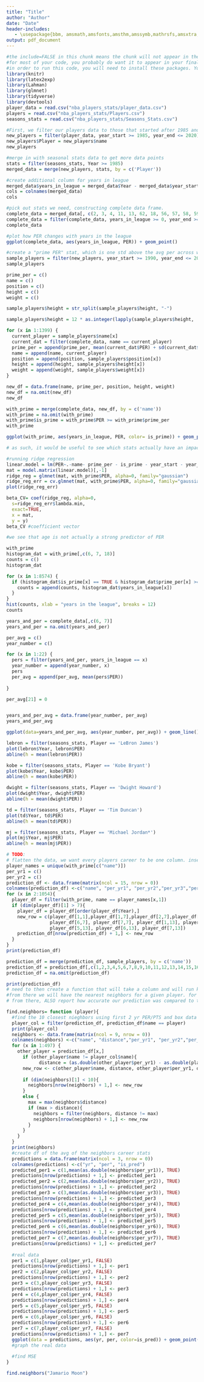 ```yaml
---
title: "Title"
author: "Author"
date: "Date"
header-includes:
   - \usepackage{bbm, amsmath,amsfonts,amsthm,amssymb,mathrsfs,amsxtra,amscd,latexsym, xcolor, graphicx}
output: pdf_document
---
```


```r
#the include=FALSE in this chunk means the chunk will not appear in the knitted PDF. 
#for most of your code, you probably do want it to appear in your final report, and so don't type include=FALSE
#in order to run this code, you will need to install these packages. You can do so by going to the install button, or by going to the console and typing, for example, install.packages("knitr")
library(knitr)
library(latex2exp)
library(Lahman)
library(glmnet)
library(tidyverse)
library(devtools)
player_data = read.csv("nba_players_stats/player_data.csv")
players = read.csv("nba_players_stats/Players.csv")
seasons_stats = read.csv("nba_players_stats/Seasons_Stats.csv")
```

```r
#First, we filter our players data to those that started after 1985 and ended thier careers before 2020
new_players = filter(player_data, year_start >= 1985, year_end <= 2020)
new_players$Player = new_players$name
new_players
```


```r
#merge in with seasonal stats data to get more data points
stats = filter(seasons_stats, Year >= 1985)
merged_data = merge(new_players, stats, by = c('Player'))
```


```r
#create additional column for years in league
merged_data$years_in_league = merged_data$Year - merged_data$year_start
cols = colnames(merged_data)
cols
```
```r
#pick out stats we need, constructing complete data frame.
complete_data = merged_data[, c(2, 3, 4, 11, 13, 62, 18, 56, 57, 58, 59, 60, 61)]
complete_data = filter(complete_data, years_in_league >= 0, year_end >= Year)
complete_data
```

```r
#plot how PER changes with years in the league 
ggplot(complete_data, aes(years_in_league, PER)) + geom_point() 

```

```r
#create a "prime PER" stat, which is one std above the avg per across whole career
sample_players = filter(new_players, year_start >= 1990, year_end <= 2015)
sample_players

prime_per = c()
name = c()
position = c()
height = c()
weight = c()

sample_players$height = str_split(sample_players$height, "-")

sample_players$height = 12 * as.integer(lapply(sample_players$height, '[[', 1)) + as.integer(lapply(sample_players$height, '[[', 2))

for (x in 1:1399) {
  current_player = sample_players$name[x]
  current_dat = filter(complete_data, name == current_player)
  prime_per = append(prime_per, mean(current_dat$PER) + sd(current_dat$PER))
  name = append(name, current_player)
  position = append(position, sample_players$position[x])
  height = append(height, sample_players$height[x])
  weight = append(weight, sample_players$weight[x])
}

new_df = data.frame(name, prime_per, position, height, weight)
new_df = na.omit(new_df)
new_df

```

```r
with_prime = merge(complete_data, new_df, by = c('name'))
with_prime = na.omit(with_prime)
with_prime$is_prime = with_prime$PER >= with_prime$prime_per
with_prime

ggplot(with_prime, aes(years_in_league, PER, color= is_prime)) + geom_point(alpha = 0.5) 

```

```r

# as such, it would be useful to see which stats actually have an impact on PER so verify that aging has an impact

#running ridge regression
linear.model = lm(PER~.-name- prime_per - is_prime - year_start - year_end, data = with_prime)
mat = model.matrix(linear.model)[,-1]
ridge_reg = glmnet(mat, with_prime$PER, alpha=0, family="gaussian")
ridge_reg_err = cv.glmnet(mat, with_prime$PER, alpha=0, family="gaussian")
plot(ridge_reg_err) 

beta_CV= coef(ridge_reg, alpha=0,
  s=ridge_reg_err$lambda.min,
  exact=TRUE,
  x = mat,
  y = y)
beta_CV #coefficient vector

#we see that age is not actually a strong predictor of PER
```


```r
with_prime
histogram_dat = with_prime[,c(6, 7, 18)]
counts = c()
histogram_dat

for (x in 1:8574) {
  if (histogram_dat$is_prime[x] == TRUE & histogram_dat$prime_per[x] >= 20) {
    counts = append(counts, histogram_dat$years_in_league[x])
  }
}
hist(counts, xlab = "years in the league", breaks = 12)
counts
```



```r
years_and_per = complete_data[,c(6, 7)]
years_and_per = na.omit(years_and_per)

per_avg = c()
year_number = c()

for (x in 1:22) {
  pers = filter(years_and_per, years_in_league == x)
  year_number = append(year_number, x)
  pers
  per_avg = append(per_avg, mean(pers$PER))
  
}

per_avg[21] = 0


years_and_per_avg = data.frame(year_number, per_avg)
years_and_per_avg

```

```r
ggplot(data=years_and_per_avg, aes(year_number, per_avg)) + geom_line() + labs(x="Years in League", y = "Average PER")
```


```r
lebron = filter(seasons_stats, Player == 'LeBron James')
plot(lebron$Year, lebron$PER)
abline(h = mean(lebron$PER))

kobe = filter(seasons_stats, Player == 'Kobe Bryant')
plot(kobe$Year, kobe$PER)
abline(h = mean(kobe$PER))

dwight = filter(seasons_stats, Player == 'Dwight Howard')
plot(dwight$Year, dwight$PER)
abline(h = mean(dwight$PER))

td = filter(seasons_stats, Player == 'Tim Duncan')
plot(td$Year, td$PER)
abline(h = mean(td$PER))

mj = filter(seasons_stats, Player == 'Michael Jordan*')
plot(mj$Year, mj$PER)
abline(h = mean(mj$PER))
```


```r
# TODO:
# flatten the data, we want every players career to be one column. insead of per year PER have PER yr1, PER yr2, PER yr2, and box data (age entering league, blocks, etc.)
player_names = unique(with_prime[c("name")])
per_yr1 = c()
per_yr2 = c()
prediction_df <- data.frame(matrix(ncol = 15, nrow = 0))
colnames(prediction_df) <-c("name", "per_yr1", "per_yr2","per_yr3","per_yr4","per_yr5","per_yr6", "per_yr7","pts_yr1", "pts_yr2", "pts_yr3", "pts_yr4", "pts_yr5", "pts_yr6", "pts_yr7")
for (x in 2:1054){
  player_df = filter(with_prime, name == player_names[x,1]) 
  if (dim(player_df)[1] > 7){
    player_df = player_df[order(player_df$Year),]
    new_row = c(player_df[1,1],player_df[1,7],player_df[2,7],player_df[3,7],player_df[4,7],player_df[5,7], 
                player_df[6,7], player_df[7,7], player_df[1,13], player_df[2,13], player_df[3,13], player_df[4,13], 
                player_df[5,13], player_df[6,13], player_df[7,13])
    prediction_df[nrow(prediction_df) + 1,] <- new_row
  }
}
print(prediction_df)
```

```r
prediction_df = merge(prediction_df, sample_players, by = c('name'))
prediction_df = prediction_df[,c(1,2,3,4,5,6,7,8,9,10,11,12,13,14,15,16,17,18,19,20)]
prediction_df = na.omit(prediction_df)

print(prediction_df)
# need to then create a function that will take a column and will run k-nn (20ish?) on the complete data.
#from there we will have the nearest neighbors for a given player. for each of those players, each into the complete data and see what their trajectory looks like for thier careers. etc. graph the avg of the neighbors PER over thier first 5 years in the league.
# from there, ALSO report how accurate our prediction was compared to the players first 5 years if available)
```


```r
find.neighbors= function (player){
  #find the 10 closest nieghbors using first 2 yr PER/PTS and box data
  player_col = filter(prediction_df, prediction_df$name == player)
  print(player_col)
  neighbors <- data.frame(matrix(ncol = 9, nrow = 0))
  colnames(neighbors) <-c("name", "distance","per_yr1", "per_yr2","per_yr3","per_yr4","per_yr5","per_yr6", "per_yr7")
  for (x in 1:497) {
    other_player = prediction_df[x,]
      if (other_player$name != player_col$name){
            distance = (as.double(other_player$per_yr1) - as.double(player_col$per_yr1))**2 + (other_player$weight - player_col$weight)**2 + (as.double(other_player$per_yr2) - as.double(player_col$per_yr2))**2 + (as.double(other_player$pts_yr2) - as.double(player_col$pts_yr2))**2 + (as.double(other_player$pts_yr1) - as.double(player_col$pts_yr1))**2 
      new_row <- c(other_player$name, distance, other_player$per_yr1, other_player$per_yr2,other_player$per_yr3, other_player$per_yr4,other_player$per_yr5,other_player$per_yr6, other_player$per_yr7)
      
      if (dim(neighbors)[1] < 10){
        neighbors[nrow(neighbors) + 1,] <- new_row
      } 
      else {
        max = max(neighbors$distance)
        if (max > distance){
          neighbors = filter(neighbors, distance != max)
          neighbors[nrow(neighbors) + 1,] <- new_row
        }
      }
    }
  }
  print(neighbors)
  #create df of the avg of the neighbors career stats
  predictions = data.frame(matrix(ncol = 3, nrow = 0))
  colnames(predictions) <-c("yr", "per", "is_pred")
  predicted_per1 = c(1,mean(as.double(neighbors$per_yr1)), TRUE)
  predictions[nrow(predictions) + 1,] <- predicted_per1
  predicted_per2 = c(2,mean(as.double(neighbors$per_yr2)), TRUE)
  predictions[nrow(predictions) + 1,] <- predicted_per2
  predicted_per3 = c(3,mean(as.double(neighbors$per_yr3)), TRUE)
  predictions[nrow(predictions) + 1,] <- predicted_per3
  predicted_per4 = c(4,mean(as.double(neighbors$per_yr4)), TRUE)
  predictions[nrow(predictions) + 1,] <- predicted_per4
  predicted_per5 = c(5,mean(as.double(neighbors$per_yr5)), TRUE)
  predictions[nrow(predictions) + 1,] <- predicted_per5
  predicted_per6 = c(6,mean(as.double(neighbors$per_yr6)), TRUE)
  predictions[nrow(predictions) + 1,] <- predicted_per6
  predicted_per7 = c(7,mean(as.double(neighbors$per_yr7)), TRUE)
  predictions[nrow(predictions) + 1,] <- predicted_per7
  
  #real data
  per1 = c(1,player_col$per_yr1, FALSE)
  predictions[nrow(predictions) + 1,] <- per1
  per2 = c(2,player_col$per_yr2, FALSE)
  predictions[nrow(predictions) + 1,] <- per2
  per3 = c(3,player_col$per_yr3, FALSE)
  predictions[nrow(predictions) + 1,] <- per3
  per4 = c(4,player_col$per_yr4, FALSE)
  predictions[nrow(predictions) + 1,] <- per4
  per5 = c(5,player_col$per_yr5, FALSE)
  predictions[nrow(predictions) + 1,] <- per5
  per6 = c(6,player_col$per_yr6, FALSE)
  predictions[nrow(predictions) + 1,] <- per6
  per7 = c(7,player_col$per_yr7, FALSE)
  predictions[nrow(predictions) + 1,] <- per7
  ggplot(data = predictions, aes(yr, per, color=is_pred)) + geom_point()
  #graph the real data
  
  #find MSE
}

find.neighbors("Jamario Moon")
```

